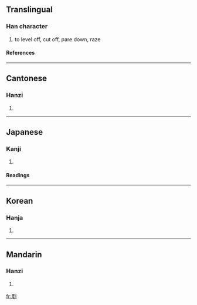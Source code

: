 {{see|鏟}}

==Translingual==
===Han character===
{{Han char|rad=刀|as=11|sn=13|four=0220<sub>0</sub>|canj=卜一中弓 (YMLN)}}
# to level off, cut off, pare down, raze
====References====
{{Han ref|kx=0143.150|dkj=02143|dj=0324.020|hdz=10354.110|uh=5277|ud=21111|bh=B6D0|bd=46800}}
----

==Cantonese==
===Hanzi===
{{yue-hanzi|jyut=|y=chaan2}}
# {{defn|Cantonese}}
----
==Japanese==
===Kanji===
{{ja-kanji|grade=|rs=刀11}}
# {{defn|Japanese}} 
====Readings====
{{ja-readings|on=[[さん]] (san), [[せん]] (sen)|kun=[[けずる]] (kezuru)}}
----
==Korean==
===Hanja===
{{ko-hanja|hangeul=산|rv=san|mr=san}}
# {{defn|Korean}}
----
==Mandarin==
===Hanzi===
{{cmn-hanzi|pin=chǎn (chan3)|wg=ch'an<sup>3</sup>|y=}}
# {{defn|Mandarin}}

[[fr:剷]]